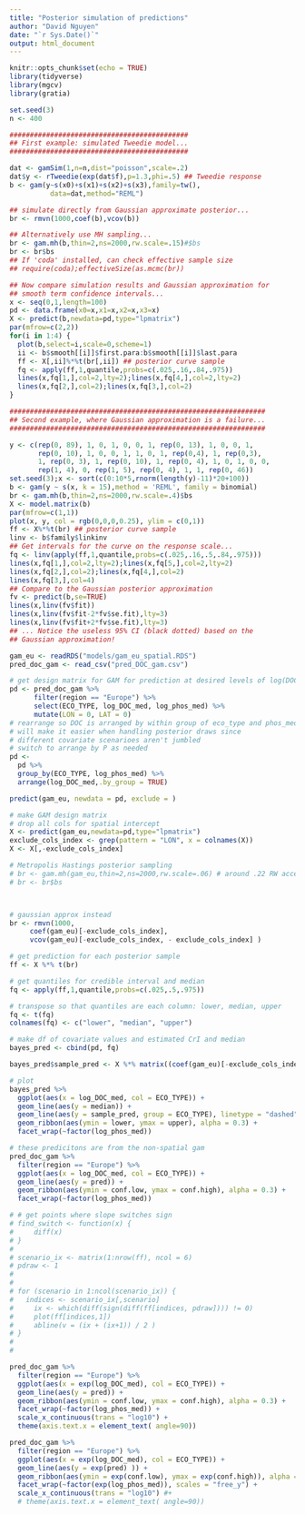 ```yaml
---
title: "Posterior simulation of predictions"
author: "David Nguyen"
date: "`r Sys.Date()`"
output: html_document
---
```


```r
knitr::opts_chunk$set(echo = TRUE)
library(tidyverse)
library(mgcv)
library(gratia)

```

```r
set.seed(3)
n <- 400

############################################
## First example: simulated Tweedie model...
############################################

dat <- gamSim(1,n=n,dist="poisson",scale=.2)
dat$y <- rTweedie(exp(dat$f),p=1.3,phi=.5) ## Tweedie response
b <- gam(y~s(x0)+s(x1)+s(x2)+s(x3),family=tw(),
          data=dat,method="REML")

## simulate directly from Gaussian approximate posterior...
br <- rmvn(1000,coef(b),vcov(b))

## Alternatively use MH sampling...
br <- gam.mh(b,thin=2,ns=2000,rw.scale=.15)#$bs
br <- br$bs
## If 'coda' installed, can check effective sample size
## require(coda);effectiveSize(as.mcmc(br))

## Now compare simulation results and Gaussian approximation for
## smooth term confidence intervals...
x <- seq(0,1,length=100)
pd <- data.frame(x0=x,x1=x,x2=x,x3=x)
X <- predict(b,newdata=pd,type="lpmatrix")
par(mfrow=c(2,2))
for(i in 1:4) {
  plot(b,select=i,scale=0,scheme=1)
  ii <- b$smooth[[i]]$first.para:b$smooth[[i]]$last.para
  ff <- X[,ii]%*%t(br[,ii]) ## posterior curve sample
  fq <- apply(ff,1,quantile,probs=c(.025,.16,.84,.975))
  lines(x,fq[1,],col=2,lty=2);lines(x,fq[4,],col=2,lty=2)
  lines(x,fq[2,],col=2);lines(x,fq[3,],col=2)
}
```

```r
###############################################################
## Second example, where Gaussian approximation is a failure...
###############################################################

y <- c(rep(0, 89), 1, 0, 1, 0, 0, 1, rep(0, 13), 1, 0, 0, 1, 
       rep(0, 10), 1, 0, 0, 1, 1, 0, 1, rep(0,4), 1, rep(0,3),  
       1, rep(0, 3), 1, rep(0, 10), 1, rep(0, 4), 1, 0, 1, 0, 0, 
       rep(1, 4), 0, rep(1, 5), rep(0, 4), 1, 1, rep(0, 46))
set.seed(3);x <- sort(c(0:10*5,rnorm(length(y)-11)*20+100))
b <- gam(y ~ s(x, k = 15),method = 'REML', family = binomial)
br <- gam.mh(b,thin=2,ns=2000,rw.scale=.4)$bs
X <- model.matrix(b)
par(mfrow=c(1,1))
plot(x, y, col = rgb(0,0,0,0.25), ylim = c(0,1))
ff <- X%*%t(br) ## posterior curve sample
linv <- b$family$linkinv
## Get intervals for the curve on the response scale...
fq <- linv(apply(ff,1,quantile,probs=c(.025,.16,.5,.84,.975)))
lines(x,fq[1,],col=2,lty=2);lines(x,fq[5,],col=2,lty=2)
lines(x,fq[2,],col=2);lines(x,fq[4,],col=2)
lines(x,fq[3,],col=4)
## Compare to the Gaussian posterior approximation
fv <- predict(b,se=TRUE)
lines(x,linv(fv$fit))
lines(x,linv(fv$fit-2*fv$se.fit),lty=3)
lines(x,linv(fv$fit+2*fv$se.fit),lty=3)
## ... Notice the useless 95% CI (black dotted) based on the
## Gaussian approximation!
```

```r
gam_eu <- readRDS("models/gam_eu_spatial.RDS")
pred_doc_gam <- read_csv("pred_DOC_gam.csv")

# get design matrix for GAM for prediction at desired levels of log(DOC), log(P), ECO_TYPE
pd <- pred_doc_gam %>% 
      filter(region == "Europe") %>% 
      select(ECO_TYPE, log_DOC_med, log_phos_med) %>%
      mutate(LON = 0, LAT = 0)
# rearrange so DOC is arranged by within group of eco_type and phos_med
# will make it easier when handling posterior draws since 
# different covariate scenarioes aren't jumbled
# switch to arrange by P as needed
pd <- 
  pd %>%
  group_by(ECO_TYPE, log_phos_med) %>%
  arrange(log_DOC_med,.by_group = TRUE)

predict(gam_eu, newdata = pd, exclude = )

# make GAM design matrix
# drop all cols for spatial intercept
X <- predict(gam_eu,newdata=pd,type="lpmatrix")
exclude_cols_index <- grep(pattern = "LON", x = colnames(X))
X <- X[,-exclude_cols_index]

# Metropolis Hastings posterior sampling
# br <- gam.mh(gam_eu,thin=2,ns=2000,rw.scale=.06) # around .22 RW acceptance
# br <- br$bs



# gaussian approx instead
br <- rmvn(1000, 
     coef(gam_eu)[-exclude_cols_index], 
     vcov(gam_eu)[-exclude_cols_index, - exclude_cols_index] )

# get prediction for each posterior sample
ff <- X %*% t(br)

# get quantiles for credible interval and median
fq <- apply(ff,1,quantile,probs=c(.025,.5,.975))

# transpose so that quantiles are each column: lower, median, upper
fq <- t(fq)
colnames(fq) <- c("lower", "median", "upper")

# make df of covariate values and estimated CrI and median
bayes_pred <- cbind(pd, fq)

bayes_pred$sample_pred <- X %*% matrix((coef(gam_eu)[-exclude_cols_index]))

# plot
bayes_pred %>%
  ggplot(aes(x = log_DOC_med, col = ECO_TYPE)) +
  geom_line(aes(y = median)) +
  geom_line(aes(y = sample_pred, group = ECO_TYPE), linetype = "dashed", col = "yellow") +
  geom_ribbon(aes(ymin = lower, ymax = upper), alpha = 0.3) +
  facet_wrap(~factor(log_phos_med))

# these predicitons are from the non-spatial gam
pred_doc_gam %>%
  filter(region == "Europe") %>%
  ggplot(aes(x = log_DOC_med, col = ECO_TYPE)) +
  geom_line(aes(y = pred)) +
  geom_ribbon(aes(ymin = conf.low, ymax = conf.high), alpha = 0.3) +
  facet_wrap(~factor(log_phos_med))

```

```r
# # get points where slope switches sign
# find_switch <- function(x) {
#     diff(x)  
# }
# 
# scenario_ix <- matrix(1:nrow(ff), ncol = 6)
# pdraw <- 1
# 
# 
# for (scenario in 1:ncol(scenario_ix)) {
#   indices <- scenario_ix[,scenario]
#     ix <- which(diff(sign(diff(ff[indices, pdraw]))) != 0)  
#     plot(ff[indices,1])
#     abline(v = (ix + (ix+1)) / 2 )
# }
# 
# 

```


```r
pred_doc_gam %>%
  filter(region == "Europe") %>%
  ggplot(aes(x = exp(log_DOC_med), col = ECO_TYPE)) +
  geom_line(aes(y = pred)) +
  geom_ribbon(aes(ymin = conf.low, ymax = conf.high), alpha = 0.3) +
  facet_wrap(~factor(log_phos_med)) +
  scale_x_continuous(trans = "log10") +
  theme(axis.text.x = element_text( angle=90))

pred_doc_gam %>%
  filter(region == "Europe") %>%
  ggplot(aes(x = exp(log_DOC_med), col = ECO_TYPE)) +
  geom_line(aes(y = exp(pred) )) +
  geom_ribbon(aes(ymin = exp(conf.low), ymax = exp(conf.high)), alpha = 0.3) +
  facet_wrap(~factor(exp(log_phos_med)), scales = "free_y") +
  scale_x_continuous(trans = "log10") #+
  # theme(axis.text.x = element_text( angle=90))
```

